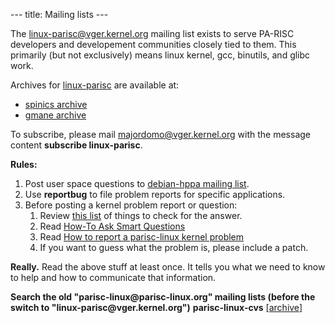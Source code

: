 ---
title: Mailing lists
---

The [mailto:linux-parisc@vger.kernel.org linux-parisc@vger.kernel.org] mailing list exists to serve PA-RISC developers and developement
communities closely tied to them. This primarily (but not exclusively)
means linux kernel, gcc, binutils, and glibc work.

Archives for [mailto:linux-parisc@vger.kernel.org linux-parisc] are available at:
* [http://www.spinics.net/lists/linux-parisc/ spinics archive]
* [http://dir.gmane.org/gmane.linux.ports.parisc gmane archive]

To subscribe, please mail [mailto:majordomo@vger.kernel.org majordomo@vger.kernel.org] with the message content '''subscribe linux-parisc'''.

'''Rules:'''

# Post user space questions to [mailto:debian-hppa@lists.debian.org debian-hppa mailing list].
# Use '''reportbug''' to file problem reports for specific applications.
# Before posting a kernel problem report or question:
## Review 	[[this list]] of things to check for the answer.
## Read 	[http://www.catb.org/~esr/faqs/smart-questions.html How-To Ask Smart Questions]
## Read 	[[How to report a parisc-linux kernel problem]]
## If you want to guess what the problem is, please include a patch.

'''Really.''' Read the above stuff at least once. It tells you what we need to know to help and how to communicate that information.

'''Search the old "parisc-linux@parisc-linux.org" mailing lists (before the switch to "linux-parisc@vger.kernel.org")''' 
'''parisc-linux-cvs''' [[[archive]]]